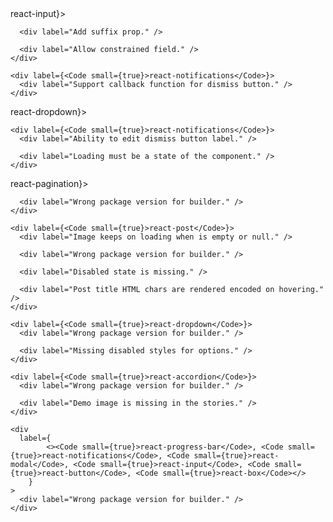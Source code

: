 
<Section title={{ content: '1.8.1', date: '2022-05-03' }} border={ true }>
  <List title="New Features" id="components-features--1-8-1">
    <div label={<Code small={true}>react-input</Code>}>
      <div label="Add prefix prop." />

      <div label="Add suffix prop." />

      <div label="Allow constrained field." />
    </div>

    <div label={<Code small={true}>react-notifications</Code>}>
      <div label="Support callback function for dismiss button." />
    </div>
  </List>

  <List title="Improvements" id="components-improvements--1-8-1">
    <div label={<Code small={true}>react-dropdown</Code>}>
      <div label="Add disabled property for trigger menu button." />
    </div>

    <div label={<Code small={true}>react-notifications</Code>}>
      <div label="Ability to edit dismiss button label." />

      <div label="Loading must be a state of the component." />
    </div>
  </List>

  <List title="Bug Fixes" id="components-bugs--1-8-1">
    <div label={<Code small={true}>react-pagination</Code>}>
      <div label="Parent wrapper breaks the component." />

      <div label="Wrong package version for builder." />
    </div>

    <div label={<Code small={true}>react-post</Code>}>
      <div label="Image keeps on loading when is empty or null." />

      <div label="Wrong package version for builder." />

      <div label="Disabled state is missing." />

      <div label="Post title HTML chars are rendered encoded on hovering." />
    </div>

    <div label={<Code small={true}>react-dropdown</Code>}>
      <div label="Wrong package version for builder." />

      <div label="Missing disabled styles for options." />
    </div>

    <div label={<Code small={true}>react-accordion</Code>}>
      <div label="Wrong package version for builder." />

      <div label="Demo image is missing in the stories." />
    </div>

    <div
      label={
			<><Code small={true}>react-progress-bar</Code>, <Code small={true}>react-notifications</Code>, <Code small={true}>react-modal</Code>, <Code small={true}>react-input</Code>, <Code small={true}>react-button</Code>, <Code small={true}>react-box</Code></>
		}
    >
      <div label="Wrong package version for builder." />
    </div>
  </List>
</Section>
